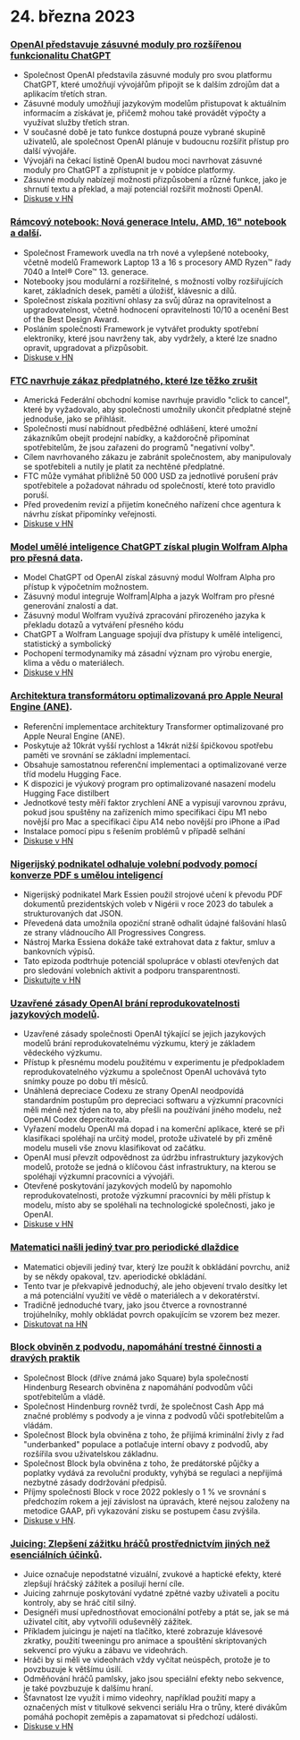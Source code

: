 

<CallToAction />

<Steps>

# 24. března 2023

### [OpenAI představuje zásuvné moduly pro rozšířenou funkcionalitu ChatGPT](https://openai.com/blog/chatgpt-plugins)

- Společnost OpenAI představila zásuvné moduly pro svou platformu ChatGPT, které umožňují vývojářům připojit se k dalším zdrojům dat a aplikacím třetích stran.
- Zásuvné moduly umožňují jazykovým modelům přistupovat k aktuálním informacím a získávat je, přičemž mohou také provádět výpočty a využívat služby třetích stran.
- V současné době je tato funkce dostupná pouze vybrané skupině uživatelů, ale společnost OpenAI plánuje v budoucnu rozšířit přístup pro další vývojáře.
- Vývojáři na čekací listině OpenAI budou moci navrhovat zásuvné moduly pro ChatGPT a zpřístupnit je v pobídce platformy.
- Zásuvné moduly nabízejí možnosti přizpůsobení a různé funkce, jako je shrnutí textu a překlad, a mají potenciál rozšířit možnosti OpenAI.
- [Diskuse v HN](http://news.ycombinator.com/item?id=35277677)

### [Rámcový notebook: Nová generace Intelu, AMD, 16" notebook a další](https://frame.work/).

- Společnost Framework uvedla na trh nové a vylepšené notebooky, včetně modelů Framework Laptop 13 a 16 s procesory AMD Ryzen™ řady 7040 a Intel® Core™ 13. generace.
- Notebooky jsou modulární a rozšiřitelné, s možností volby rozšiřujících karet, základních desek, pamětí a úložišť, klávesnic a dílů.
- Společnost získala pozitivní ohlasy za svůj důraz na opravitelnost a upgradovatelnost, včetně hodnocení opravitelnosti 10/10 a ocenění Best of the Best Design Award.
- Posláním společnosti Framework je vytvářet produkty spotřební elektroniky, které jsou navrženy tak, aby vydržely, a které lze snadno opravit, upgradovat a přizpůsobit.
- [Diskuse v HN](http://news.ycombinator.com/item?id=35277660)

### [FTC navrhuje zákaz předplatného, které lze těžko zrušit](https://www.theverge.com/2023/3/23/23652373/ftc-click-to-cancel-subscription-service-dark-patterns-ban)

- Americká Federální obchodní komise navrhuje pravidlo "click to cancel", které by vyžadovalo, aby společnosti umožnily ukončit předplatné stejně jednoduše, jako se přihlásit.
- Společnosti musí nabídnout předběžné odhlášení, které umožní zákazníkům obejít prodejní nabídky, a každoročně připomínat spotřebitelům, že jsou zařazeni do programů "negativní volby".
- Cílem navrhovaného zákazu je zabránit společnostem, aby manipulovaly se spotřebiteli a nutily je platit za nechtěné předplatné.
- FTC může vymáhat přibližně 50 000 USD za jednotlivé porušení práv spotřebitele a požadovat náhradu od společností, které toto pravidlo poruší.
- Před provedením revizí a přijetím konečného nařízení chce agentura k návrhu získat připomínky veřejnosti.
- [Diskuse v HN](http://news.ycombinator.com/item?id=35274519)

### [Model umělé inteligence ChatGPT získal plugin Wolfram Alpha pro přesná data](https://writings.stephenwolfram.com/2023/03/chatgpt-gets-its-wolfram-superpowers/).

- Model ChatGPT od OpenAI získal zásuvný modul Wolfram Alpha pro přístup k výpočetním možnostem.
- Zásuvný modul integruje Wolfram|Alpha a jazyk Wolfram pro přesné generování znalostí a dat.
- Zásuvný modul Wolfram využívá zpracování přirozeného jazyka k překladu dotazů a vytváření přesného kódu
- ChatGPT a Wolfram Language spojují dva přístupy k umělé inteligenci, statistický a symbolický
- Pochopení termodynamiky má zásadní význam pro výrobu energie, klima a vědu o materiálech.
- [Diskuse v HN](http://news.ycombinator.com/item?id=35277925)

### [Architektura transformátoru optimalizovaná pro Apple Neural Engine (ANE)](https://github.com/apple/ml-ane-transformers).

- Referenční implementace architektury Transformer optimalizované pro Apple Neural Engine (ANE).
- Poskytuje až 10krát vyšší rychlost a 14krát nižší špičkovou spotřebu paměti ve srovnání se základní implementací.
- Obsahuje samostatnou referenční implementaci a optimalizované verze tříd modelu Hugging Face.
- K dispozici je výukový program pro optimalizované nasazení modelu Hugging Face distilbert
- Jednotkové testy měří faktor zrychlení ANE a vypisují varovnou zprávu, pokud jsou spuštěny na zařízeních mimo specifikaci čipu M1 nebo novější pro Mac a specifikaci čipu A14 nebo novější pro iPhone a iPad
- Instalace pomocí pipu s řešením problémů v případě selhání
- [Diskuse v HN](http://news.ycombinator.com/item?id=35282325)

### [Nigerijský podnikatel odhaluje volební podvody pomocí konverze PDF s umělou inteligencí](https://markessien.com/posts/drama_of_transcription/)

- Nigerijský podnikatel Mark Essien použil strojové učení k převodu PDF dokumentů prezidentských voleb v Nigérii v roce 2023 do tabulek a strukturovaných dat JSON.
- Převedená data umožnila opoziční straně odhalit údajné falšování hlasů ze strany vládnoucího All Progressives Congress.
- Nástroj Marka Essiena dokáže také extrahovat data z faktur, smluv a bankovních výpisů.
- Tato epizoda podtrhuje potenciál spolupráce v oblasti otevřených dat pro sledování volebních aktivit a podporu transparentnosti.
- [Diskutujte v HN](http://news.ycombinator.com/item?id=35272227)

### [Uzavřené zásady OpenAI brání reprodukovatelnosti jazykových modelů](https://aisnakeoil.substack.com/p/openais-policies-hinder-reproducible).

- Uzavřené zásady společnosti OpenAI týkající se jejich jazykových modelů brání reprodukovatelnému výzkumu, který je základem vědeckého výzkumu.
- Přístup k přesnému modelu použitému v experimentu je předpokladem reprodukovatelného výzkumu a společnost OpenAI uchovává tyto snímky pouze po dobu tří měsíců.
- Unáhlená depreciace Codexu ze strany OpenAI neodpovídá standardním postupům pro depreciaci softwaru a výzkumní pracovníci měli méně než týden na to, aby přešli na používání jiného modelu, než OpenAI Codex deprecitovala.
- Vyřazení modelu OpenAI má dopad i na komerční aplikace, které se při klasifikaci spoléhají na určitý model, protože uživatelé by při změně modelu museli vše znovu klasifikovat od začátku.
- OpenAI musí převzít odpovědnost za údržbu infrastruktury jazykových modelů, protože se jedná o klíčovou část infrastruktury, na kterou se spoléhají výzkumní pracovníci a vývojáři.
- Otevřené poskytování jazykových modelů by napomohlo reprodukovatelnosti, protože výzkumní pracovníci by měli přístup k modelu, místo aby se spoléhali na technologické společnosti, jako je OpenAI.
- [Diskuse v HN](http://news.ycombinator.com/item?id=35269304)

### [Matematici našli jediný tvar pro periodické dlaždice](https://www.newscientist.com/article/2365363-mathematicians-discover-shape-that-can-tile-a-wall-and-never-repeat/)

- Matematici objevili jediný tvar, který lze použít k obkládání povrchu, aniž by se někdy opakoval, tzv. aperiodické obkládání.
- Tento tvar je překvapivě jednoduchý, ale jeho objevení trvalo desítky let a má potenciální využití ve vědě o materiálech a v dekoratérství.
- Tradičně jednoduché tvary, jako jsou čtverce a rovnostranné trojúhelníky, mohly obkládat povrch opakujícím se vzorem bez mezer.
- [Diskutovat na HN](http://news.ycombinator.com/item?id=35273707)

### [Block obviněn z podvodu, napomáhání trestné činnosti a dravých praktik](https://hindenburgresearch.com/block/)

- Společnost Block (dříve známá jako Square) byla společností Hindenburg Research obviněna z napomáhání podvodům vůči spotřebitelům a vládě.
- Společnost Hindenburg rovněž tvrdí, že společnost Cash App má značné problémy s podvody a je vinna z podvodů vůči spotřebitelům a vládám.
- Společnost Block byla obviněna z toho, že přijímá kriminální živly z řad "underbanked" populace a potlačuje interní obavy z podvodů, aby rozšířila svou uživatelskou základnu.
- Společnost Block byla obviněna z toho, že predátorské půjčky a poplatky vydává za revoluční produkty, vyhýbá se regulaci a nepřijímá nezbytné zásady dodržování předpisů.
- Příjmy společnosti Block v roce 2022 poklesly o 1 % ve srovnání s předchozím rokem a její závislost na úpravách, které nejsou založeny na metodice GAAP, při vykazování zisku se postupem času zvýšila.
- [Diskuse v HN](http://news.ycombinator.com/item?id=35273782).

### [Juicing: Zlepšení zážitku hráčů prostřednictvím jiných než esenciálních účinků](https://garden.bradwoods.io/notes/design/juice).

- Juice označuje nepodstatné vizuální, zvukové a haptické efekty, které zlepšují hráčský zážitek a posilují herní cíle.
- Juicing zahrnuje poskytování vydatné zpětné vazby uživateli a pocitu kontroly, aby se hráč cítil silný.
- Designéři musí upřednostňovat emocionální potřeby a ptát se, jak se má uživatel cítit, aby vytvořili oduševnělý zážitek.
- Příkladem juicingu je najetí na tlačítko, které zobrazuje klávesové zkratky, použití tweeningu pro animace a spouštění skriptovaných sekvencí pro výuku a zábavu ve videohrách.
- Hráči by si měli ve videohrách vždy vyčítat neúspěch, protože je to povzbuzuje k většímu úsilí.
- Odměňování hráčů pamlsky, jako jsou speciální efekty nebo sekvence, je také povzbuzuje k dalšímu hraní.
- Šťavnatost lze využít i mimo videohry, například použití mapy a označených míst v titulkové sekvenci seriálu Hra o trůny, které divákům pomáhá pochopit zeměpis a zapamatovat si předchozí události.
- [Diskuse v HN](http://news.ycombinator.com/item?id=35273139)

</Steps>
